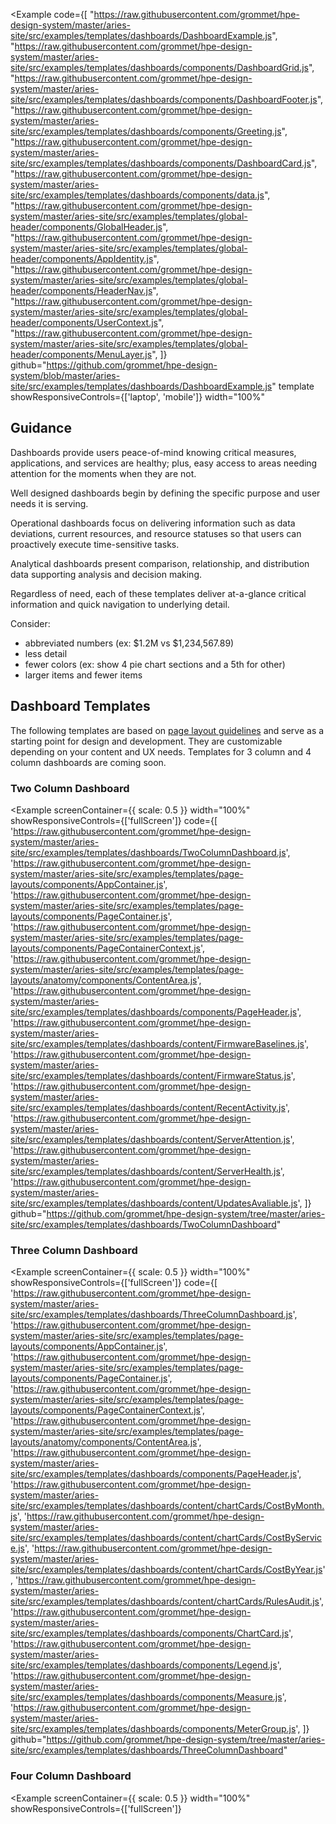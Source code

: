 
<Example
  code={[
    "https://raw.githubusercontent.com/grommet/hpe-design-system/master/aries-site/src/examples/templates/dashboards/DashboardExample.js",  
    "https://raw.githubusercontent.com/grommet/hpe-design-system/master/aries-site/src/examples/templates/dashboards/components/DashboardGrid.js",
    "https://raw.githubusercontent.com/grommet/hpe-design-system/master/aries-site/src/examples/templates/dashboards/components/DashboardFooter.js",
    "https://raw.githubusercontent.com/grommet/hpe-design-system/master/aries-site/src/examples/templates/dashboards/components/Greeting.js",
    "https://raw.githubusercontent.com/grommet/hpe-design-system/master/aries-site/src/examples/templates/dashboards/components/DashboardCard.js", 
    "https://raw.githubusercontent.com/grommet/hpe-design-system/master/aries-site/src/examples/templates/dashboards/components/data.js", 
    "https://raw.githubusercontent.com/grommet/hpe-design-system/master/aries-site/src/examples/templates/global-header/components/GlobalHeader.js",
    "https://raw.githubusercontent.com/grommet/hpe-design-system/master/aries-site/src/examples/templates/global-header/components/AppIdentity.js",
    "https://raw.githubusercontent.com/grommet/hpe-design-system/master/aries-site/src/examples/templates/global-header/components/HeaderNav.js",
    "https://raw.githubusercontent.com/grommet/hpe-design-system/master/aries-site/src/examples/templates/global-header/components/UserContext.js",
    "https://raw.githubusercontent.com/grommet/hpe-design-system/master/aries-site/src/examples/templates/global-header/components/MenuLayer.js",
    ]}
  github="https://github.com/grommet/hpe-design-system/blob/master/aries-site/src/examples/templates/dashboards/DashboardExample.js"
  template
  showResponsiveControls={['laptop', 'mobile']}
  width="100%"
>
  <DashboardExample />
</Example>

## Guidance

Dashboards provide users peace-of-mind knowing critical measures, applications, and services are healthy; plus, easy access to areas needing attention for the moments when they are not.

Well designed dashboards begin by defining the specific purpose and user needs it is serving.

Operational dashboards focus on delivering information such as data deviations, current resources, and resource statuses so that users can proactively execute time-sensitive tasks.

Analytical dashboards present comparison, relationship, and distribution data supporting analysis and decision making.

Regardless of need, each of these templates deliver at-a-glance critical information and quick navigation to underlying detail.

Consider:

- abbreviated numbers (ex: $1.2M vs $1,234,567.89)
- less detail
- fewer colors (ex: show 4 pie chart sections and a 5th for other)
- larger items and fewer items

## Dashboard Templates

The following templates are based on [page layout guidelines](/templates/page-layouts) 
and serve as a starting point for design and development. 
They are customizable depending on your content and UX needs. 
Templates for 3 column and 4 column dashboards are coming soon.

### Two Column Dashboard

<Example
  screenContainer={{ scale: 0.5 }}
  width="100%"
  showResponsiveControls={['fullScreen']}
  code={[
    'https://raw.githubusercontent.com/grommet/hpe-design-system/master/aries-site/src/examples/templates/dashboards/TwoColumnDashboard.js',
    'https://raw.githubusercontent.com/grommet/hpe-design-system/master/aries-site/src/examples/templates/page-layouts/components/AppContainer.js',
    'https://raw.githubusercontent.com/grommet/hpe-design-system/master/aries-site/src/examples/templates/page-layouts/components/PageContainer.js',
    'https://raw.githubusercontent.com/grommet/hpe-design-system/master/aries-site/src/examples/templates/page-layouts/components/PageContainerContext.js',
    'https://raw.githubusercontent.com/grommet/hpe-design-system/master/aries-site/src/examples/templates/page-layouts/anatomy/components/ContentArea.js',
    'https://raw.githubusercontent.com/grommet/hpe-design-system/master/aries-site/src/examples/templates/dashboards/components/PageHeader.js',
    'https://raw.githubusercontent.com/grommet/hpe-design-system/master/aries-site/src/examples/templates/dashboards/content/FirmwareBaselines.js',
    'https://raw.githubusercontent.com/grommet/hpe-design-system/master/aries-site/src/examples/templates/dashboards/content/FirmwareStatus.js',
    'https://raw.githubusercontent.com/grommet/hpe-design-system/master/aries-site/src/examples/templates/dashboards/content/RecentActivity.js',
    'https://raw.githubusercontent.com/grommet/hpe-design-system/master/aries-site/src/examples/templates/dashboards/content/ServerAttention.js',
    'https://raw.githubusercontent.com/grommet/hpe-design-system/master/aries-site/src/examples/templates/dashboards/content/ServerHealth.js',
    'https://raw.githubusercontent.com/grommet/hpe-design-system/master/aries-site/src/examples/templates/dashboards/content/UpdatesAvaliable.js',
  ]}
  github="https://github.com/grommet/hpe-design-system/tree/master/aries-site/src/examples/templates/dashboards/TwoColumnDashboard"
>
  <TwoColumnDashboard />
</Example>

### Three Column Dashboard

<Example
  screenContainer={{ scale: 0.5 }}
  width="100%"
  showResponsiveControls={['fullScreen']}
  code={[
    'https://raw.githubusercontent.com/grommet/hpe-design-system/master/aries-site/src/examples/templates/dashboards/ThreeColumnDashboard.js',
    'https://raw.githubusercontent.com/grommet/hpe-design-system/master/aries-site/src/examples/templates/page-layouts/components/AppContainer.js',
    'https://raw.githubusercontent.com/grommet/hpe-design-system/master/aries-site/src/examples/templates/page-layouts/components/PageContainer.js',
    'https://raw.githubusercontent.com/grommet/hpe-design-system/master/aries-site/src/examples/templates/page-layouts/components/PageContainerContext.js',
    'https://raw.githubusercontent.com/grommet/hpe-design-system/master/aries-site/src/examples/templates/page-layouts/anatomy/components/ContentArea.js',
    'https://raw.githubusercontent.com/grommet/hpe-design-system/master/aries-site/src/examples/templates/dashboards/components/PageHeader.js',
    'https://raw.githubusercontent.com/grommet/hpe-design-system/master/aries-site/src/examples/templates/dashboards/content/chartCards/CostByMonth.js',
    'https://raw.githubusercontent.com/grommet/hpe-design-system/master/aries-site/src/examples/templates/dashboards/content/chartCards/CostByService.js',
    'https://raw.githubusercontent.com/grommet/hpe-design-system/master/aries-site/src/examples/templates/dashboards/content/chartCards/CostByYear.js',
    'https://raw.githubusercontent.com/grommet/hpe-design-system/master/aries-site/src/examples/templates/dashboards/content/chartCards/RulesAudit.js',
    'https://raw.githubusercontent.com/grommet/hpe-design-system/master/aries-site/src/examples/templates/dashboards/components/ChartCard.js',
    'https://raw.githubusercontent.com/grommet/hpe-design-system/master/aries-site/src/examples/templates/dashboards/components/Legend.js',
    'https://raw.githubusercontent.com/grommet/hpe-design-system/master/aries-site/src/examples/templates/dashboards/components/Measure.js',
    'https://raw.githubusercontent.com/grommet/hpe-design-system/master/aries-site/src/examples/templates/dashboards/components/MeterGroup.js',
  ]}
  github="https://github.com/grommet/hpe-design-system/tree/master/aries-site/src/examples/templates/dashboards/ThreeColumnDashboard"
>
  <ThreeColumnDashboard />
</Example>


### Four Column Dashboard

<Example
  screenContainer={{ scale: 0.5 }}
  width="100%"
  showResponsiveControls={['fullScreen']}
>
  <FourColumnDashboard />
</Example>